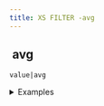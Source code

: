 ```yaml
---
title: XS FILTER -avg
---
```


## <img src="../assets/docuBadge (11).png" alt="" data-size="line" /> avg <a href="#xsavg" id="xsavg"></a>

`value|avg`

<details>

<summary>Examples</summary>

```javascript
[1,2,3]|avg   // Returns 2
[10,20]|avg   // Returns 15
```

</details>

